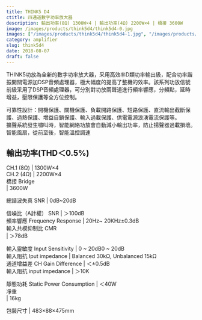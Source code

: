 ```yaml
---
title: THINK5 D4
ctitle: 四通道數字功率放大器
description: 輸出功率(8Ω) 1300W×4 | 輸出功率(4Ω) 2200W×4 | 橋接 3600W
image: /images/products/think5d4/think5d4-0.jpg
images: ["/images/products/think5d4/think5d4-1.jpg", "/images/products/think5d4/think5d4-2.jpg"]
category: amplifier
slug: think5d4
date: 2018-08-07
draft: false
---
```


  
  
  
THINK5功放為全新的數字功率放大器，采用高效率D類功率輸出級，配合功率諧振開關電源加DSP音頻處理器，極大幅度的提高了整機的效率。該系列功放信號前級采用了DSP音頻處理器，可分別對功放兩聲道進行頻率響應，分頻點，延時增益，壓限保護等全方位控制。  

可靠性設計：開機保護、關機保護、負載開路保護、短路保護、直流輸出截斷保護、過熱保護、增益自鎖保護、輸入過載保護、供電電源浪湧電流保護等。  
擴聲系統發生嘯叫時，智能網絡功放會自動減小輸出功率，防止揚聲器過載損壞。  
智能風扇，從前至後，智能溫控調速  

  

  

  

  
  
  
輸出功率(THD＜0.5%)  
---  
CH.1 (8Ω)  |  1300W×4  
CH.2 (4Ω)  |  2200W×4  
橋接 Bridge  
|  3600W  
  
總諧波失真 SNR |  0dB~20dB  
  
信噪比（A計權） SNR |  ＞100dB   
頻率響應   Frequency Response |  20Hz~ 20KHz±0.3dB   
輸入共模抑制比 CMR  
| ＞78dB  
  
輸入靈敏度  Input Sensitivity  |  0 ~ 20dB0 ~ 20dB   
輸入阻抗 Iput impedance  |  Balanced 30kΩ, Unbalanced 15kΩ   
通道增益差 CH Gain Difference  |  ＜±0.5dB   
輸入阻抗    input impedance  |  ＞10K  
  
靜態功耗  Static Power Consumption  |  ＜40W   
凈重  
|  16kg  
  
包裝尺寸  |  483×88×475mm  


